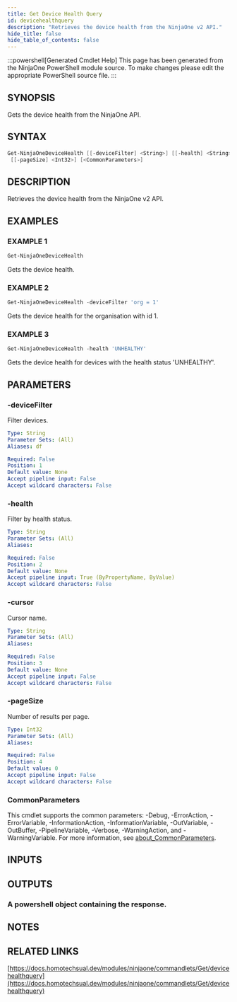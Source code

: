 ```yaml
---
title: Get Device Health Query
id: devicehealthquery
description: "Retrieves the device health from the NinjaOne v2 API."
hide_title: false
hide_table_of_contents: false
---
```


:::powershell[Generated Cmdlet Help]
This page has been generated from the NinjaOne PowerShell module source. To make changes please edit the appropriate PowerShell source file.
:::

## SYNOPSIS

Gets the device health from the NinjaOne API.

## SYNTAX

```powershell
Get-NinjaOneDeviceHealth [[-deviceFilter] <String>] [[-health] <String>] [[-cursor] <String>]
 [[-pageSize] <Int32>] [<CommonParameters>]
```

## DESCRIPTION

Retrieves the device health from the NinjaOne v2 API.

## EXAMPLES

### EXAMPLE 1

```powershell
Get-NinjaOneDeviceHealth
```

Gets the device health.

### EXAMPLE 2

```powershell
Get-NinjaOneDeviceHealth -deviceFilter 'org = 1'
```

Gets the device health for the organisation with id 1.

### EXAMPLE 3

```powershell
Get-NinjaOneDeviceHealth -health 'UNHEALTHY'
```

Gets the device health for devices with the health status 'UNHEALTHY'.

## PARAMETERS

### -deviceFilter

Filter devices.

```yaml
Type: String
Parameter Sets: (All)
Aliases: df

Required: False
Position: 1
Default value: None
Accept pipeline input: False
Accept wildcard characters: False
```

### -health

Filter by health status.

```yaml
Type: String
Parameter Sets: (All)
Aliases:

Required: False
Position: 2
Default value: None
Accept pipeline input: True (ByPropertyName, ByValue)
Accept wildcard characters: False
```

### -cursor

Cursor name.

```yaml
Type: String
Parameter Sets: (All)
Aliases:

Required: False
Position: 3
Default value: None
Accept pipeline input: False
Accept wildcard characters: False
```

### -pageSize

Number of results per page.

```yaml
Type: Int32
Parameter Sets: (All)
Aliases:

Required: False
Position: 4
Default value: 0
Accept pipeline input: False
Accept wildcard characters: False
```

### CommonParameters

This cmdlet supports the common parameters: -Debug, -ErrorAction, -ErrorVariable, -InformationAction, -InformationVariable, -OutVariable, -OutBuffer, -PipelineVariable, -Verbose, -WarningAction, and -WarningVariable. For more information, see [about_CommonParameters](http://go.microsoft.com/fwlink/?LinkID=113216).

## INPUTS

## OUTPUTS

### A powershell object containing the response.

## NOTES

## RELATED LINKS

[https://docs.homotechsual.dev/modules/ninjaone/commandlets/Get/devicehealthquery](https://docs.homotechsual.dev/modules/ninjaone/commandlets/Get/devicehealthquery)

